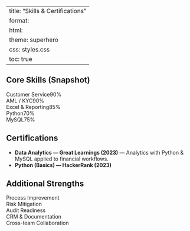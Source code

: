 
---
title: "Skills & Certifications"
format:
  html:
    theme: superhero
    css: styles.css
    toc: true
---

<div class="section">
## Core Skills (Snapshot)
<div class="skill-bar">
  <div class="label"><span>Customer Service</span><span>90%</span></div>
  <div class="bar"><div class="fill" style="width:90%"></div></div>
</div>
<div class="skill-bar">
  <div class="label"><span>AML / KYC</span><span>90%</span></div>
  <div class="bar"><div class="fill" style="width:90%"></div></div>
</div>
<div class="skill-bar">
  <div class="label"><span>Excel & Reporting</span><span>85%</span></div>
  <div class="bar"><div class="fill" style="width:85%"></div></div>
</div>
<div class="skill-bar">
  <div class="label"><span>Python</span><span>70%</span></div>
  <div class="bar"><div class="fill" style="width:70%"></div></div>
</div>
<div class="skill-bar">
  <div class="label"><span>MySQL</span><span>75%</span></div>
  <div class="bar"><div class="fill" style="width:75%"></div></div>
</div>
</div>

<div class="section">
## Certifications
- **Data Analytics — Great Learnings (2023)** — Analytics with Python & MySQL applied to financial workflows.  
- **Python (Basics) — HackerRank (2023)**
</div>

<div class="section">
## Additional Strengths
<div class="badge">Process Improvement</div>
<div class="badge">Risk Mitigation</div>
<div class="badge">Audit Readiness</div>
<div class="badge">CRM & Documentation</div>
<div class="badge">Cross-team Collaboration</div>
</div>
